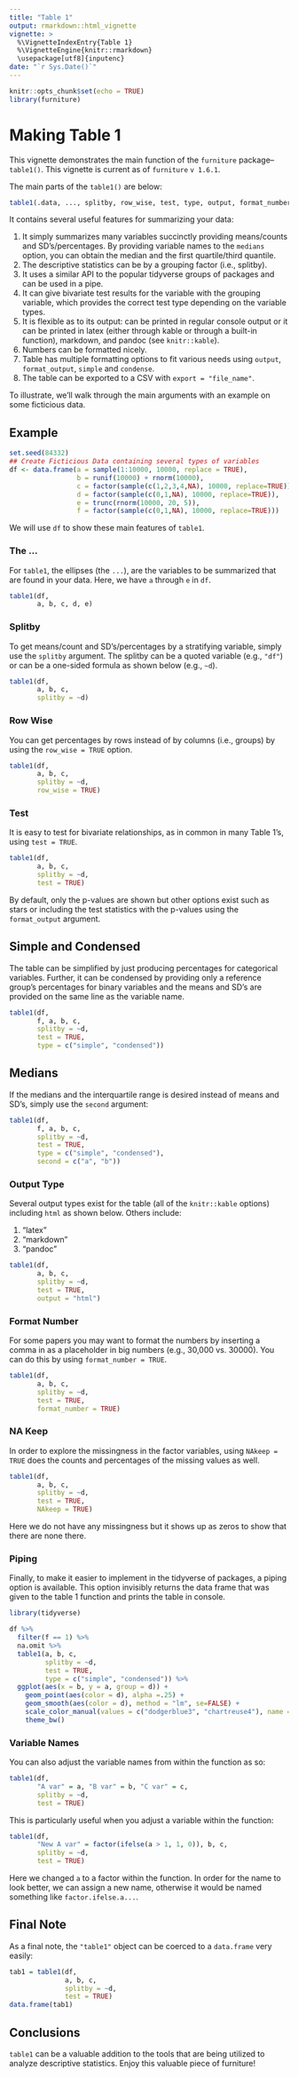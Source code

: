 ```yaml
---
title: "Table 1"
output: rmarkdown::html_vignette
vignette: >
  %\VignetteIndexEntry{Table 1}
  %\VignetteEngine{knitr::rmarkdown}
  \usepackage[utf8]{inputenc}
date: "`r Sys.Date()`"
---
```


```r
knitr::opts_chunk$set(echo = TRUE)
library(furniture)
```

# Making Table 1

This vignette demonstrates the main function of the `furniture` package--`table1()`. This vignette is current as of `furniture` `v 1.6.1`.

The main parts of the `table1()` are below:

```r
table1(.data, ..., splitby, row_wise, test, type, output, format_number, NAkeep)
```

It contains several useful features for summarizing your data:

1. It simply summarizes many variables succinctly providing means/counts and SD's/percentages. By providing variable names to the `medians` option, you can obtain the median and the first quartile/third quantile.
2. The descriptive statistics can be by a grouping factor (i.e., splitby).
3. It uses a similar API to the popular tidyverse groups of packages and can be used in a pipe.
4. It can give bivariate test results for the variable with the grouping variable, which provides the correct test type depending on the variable types.
5. It is flexible as to its output: can be printed in regular console output or it can be printed in latex (either through kable or through a built-in function), markdown, and pandoc (see `knitr::kable`).
6. Numbers can be formatted nicely.
7. Table has multiple formatting options to fit various needs using `output`, `format_output`, `simple` and `condense`.
8. The table can be exported to a CSV with `export = "file_name"`.

To illustrate, we'll walk through the main arguments with an example on some ficticious data.

## Example

```r
set.seed(84332)
## Create Ficticious Data containing several types of variables
df <- data.frame(a = sample(1:10000, 10000, replace = TRUE),
                 b = runif(10000) + rnorm(10000),
                 c = factor(sample(c(1,2,3,4,NA), 10000, replace=TRUE)),
                 d = factor(sample(c(0,1,NA), 10000, replace=TRUE)),
                 e = trunc(rnorm(10000, 20, 5)),
                 f = factor(sample(c(0,1,NA), 10000, replace=TRUE)))
```

We will use `df` to show these main features of `table1`.

### The ...

For `table1`, the ellipses (the `...`), are the variables to be summarized that are found in your data. Here, we have `a` through `e` in `df`.
```r
table1(df, 
       a, b, c, d, e)
```

### Splitby

To get means/count and SD's/percentages by a stratifying variable, simply use the `splitby` argument. The splitby can be a quoted variable (e.g., `"df"`) or can be a one-sided formula as shown below (e.g., `~d`).

```r
table1(df,
       a, b, c,
       splitby = ~d)
```

### Row Wise

You can get percentages by rows instead of by columns (i.e., groups) by using the `row_wise = TRUE` option.

```r
table1(df,
       a, b, c,
       splitby = ~d,
       row_wise = TRUE)
```

### Test

It is easy to test for bivariate relationships, as in common in many Table 1's, using `test = TRUE`.

```r
table1(df,
       a, b, c,
       splitby = ~d,
       test = TRUE)
```
By default, only the p-values are shown but other options exist such as stars or including the test statistics with the p-values using the `format_output` argument.

## Simple and Condensed

The table can be simplified by just producing percentages for categorical variables. Further, it can be condensed by providing only a reference group's percentages for binary variables and the means and SD's are provided on the same line as the variable name.
```r
table1(df,
       f, a, b, c,
       splitby = ~d,
       test = TRUE,
       type = c("simple", "condensed"))
```


## Medians

If the medians and the interquartile range is desired instead of means and SD's, simply use the `second` argument:

```r
table1(df,
       f, a, b, c,
       splitby = ~d,
       test = TRUE,
       type = c("simple", "condensed"),
       second = c("a", "b"))
```


### Output Type

Several output types exist for the table (all of the `knitr::kable` options) including `html` as shown below. Others include:

1. "latex"
2. "markdown"
3. "pandoc"

```r
table1(df,
       a, b, c,
       splitby = ~d,
       test = TRUE,
       output = "html")
```

### Format Number

For some papers you may want to format the numbers by inserting a comma in as a placeholder in big numbers (e.g., 30,000 vs. 30000). You can do this by using `format_number = TRUE`.

```r
table1(df,
       a, b, c,
       splitby = ~d,
       test = TRUE,
       format_number = TRUE)
```

### NA Keep

In order to explore the missingness in the factor variables, using `NAkeep = TRUE` does the counts and percentages of the missing values as well.

```r
table1(df,
       a, b, c,
       splitby = ~d,
       test = TRUE,
       NAkeep = TRUE)
```
Here we do not have any missingness but it shows up as zeros to show that there are none there.


### Piping

Finally, to make it easier to implement in the tidyverse of packages, a piping option is available. This option invisibly returns the data frame that was given to the table 1 function and prints the table in console.

```r
library(tidyverse)

df %>%
  filter(f == 1) %>%
  na.omit %>%
  table1(a, b, c,
         splitby = ~d,
         test = TRUE,
         type = c("simple", "condensed")) %>%
  ggplot(aes(x = b, y = a, group = d)) +
    geom_point(aes(color = d), alpha =.25) +
    geom_smooth(aes(color = d), method = "lm", se=FALSE) +
    scale_color_manual(values = c("dodgerblue3", "chartreuse4"), name = "Group") +
    theme_bw()
```


### Variable Names

You can also adjust the variable names from within the function as so:

```r
table1(df,
       "A var" = a, "B var" = b, "C var" = c,
       splitby = ~d,
       test = TRUE)
```

This is particularly useful when you adjust a variable within the function:

```r
table1(df,
       "New A var" = factor(ifelse(a > 1, 1, 0)), b, c,
       splitby = ~d,
       test = TRUE)
```

Here we changed `a` to a factor within the function. In order for the name to look better, we can assign a new name, otherwise it would be named something like `factor.ifelse.a...`.


## Final Note

As a final note, the `"table1"` object can be coerced to a `data.frame` very easily:
```r
tab1 = table1(df,
              a, b, c,
              splitby = ~d,
              test = TRUE)
data.frame(tab1)
```



## Conclusions

`table1` can be a valuable addition to the tools that are being utilized to analyze descriptive statistics. Enjoy this valuable piece of furniture! 
